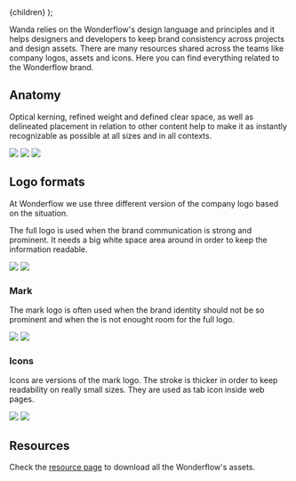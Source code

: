 
  <MdxLayout title="Brand" description="Wonderflow's digital identity">
    {children}
  </MdxLayout>
);

Wanda relies on the Wonderflow's design language and principles and it helps designers and developers to keep brand consistency across projects and design assets. There are many resources shared across the teams like company logos, assets and icons. Here you can find everything related to the Wonderflow brand.

## Anatomy

Optical kerning, refined weight and defined clear space, as well as delineated placement in relation to other content help to make it as instantly recognizable as possible at all sizes and in all contexts.

<ThemedImg src="/design/brand/logo-anatomy.svg" />

<Grid columnGap={24} rowGap={24} filling="fit">
  <Grid.Item>
    <img
      loading="lazy"
      decoding="async"
      src="https://wonderimages.gumlet.io/logos/wonderflow/light/mark.svg?format=webp&q=100&enlarge=true&bg=000000&tint=A7E2FF&mode=fill&w=300&h=300"
    />
    </Grid.Item>
    <Grid.Item>
    <img
      loading="lazy"
      decoding="async"
      src="https://wonderimages.gumlet.io/logos/wonderflow/light/mark.svg?format=webp&q=100&enlarge=true&bg=000000&tint=DBA0DD&mode=fill&w=300&h=300"
    />
    </Grid.Item>
    <Grid.Item>
    <img
      loading="lazy"
      decoding="async"
      src="https://wonderimages.gumlet.io/logos/wonderflow/light/mark.svg?format=webp&q=100&enlarge=true&bg=000000&tint=8FF0B7&mode=fill&w=300&h=300"
    />
    </Grid.Item>
</Grid>

## Logo formats

At Wonderflow we use three different version of the company logo based on the situation.

The full logo is used when the brand communication is strong and prominent. It needs a big white space area around in order to keep the information readable.

<Stack direction="row" columnGap={24}>
  <Zoomer>
    <img
      loading="lazy"
      decoding="async"
      src="https://wonderimages.gumlet.io/logos/wonderflow/light/full.svg?format=webp&q=100&enlarge=true&pad=300,700,300,700&bg=f2f2f2&w=300&dpr=3"
    />
  </Zoomer>
  <Zoomer>
    <img
      loading="lazy"
      decoding="async"
      src="https://wonderimages.gumlet.io/logos/wonderflow/dark/full.svg?format=webp&q=100&enlarge=true&pad=300,700,300,700&bg=1F2227&w=300&dpr=3"
    />
  </Zoomer>
</Stack>

### Mark

The mark logo is often used when the brand identity should not be so prominent and when the is not enought room for the full logo.

<Stack direction="row" columnGap={24}>
  <Zoomer>
    <img
      loading="lazy"
      decoding="async"
      src="https://wonderimages.gumlet.io/logos/wonderflow/light/mark.svg?format=webp&q=100&enlarge=true&pad=300,700,300,700&bg=f2f2f2&w=300&dpr=3"
    />
  </Zoomer>
  <Zoomer>
    <img
      loading="lazy"
      decoding="async"
      src="https://wonderimages.gumlet.io/logos/wonderflow/light/mark.svg?format=webp&q=100&enlarge=true&pad=300,700,300,700&bg=1F2227&w=300&dpr=3"
    />
  </Zoomer>
</Stack>

### Icons

Icons are versions of the mark logo. The stroke is thicker in order to keep readability on really small sizes. They are used as tab icon inside web pages.

<Stack direction="row" columnGap={24}>
  <Zoomer>
    <img
      loading="lazy"
      decoding="async"
      src="https://wonderimages.gumlet.io/logos/wonderflow/light/icon.svg?format=webp&q=100&mask=ellipse&bg=f2f2f2&w=300&dpr=3"
    />
  </Zoomer>
  <Zoomer>
    <img
      loading="lazy"
      decoding="async"
      src="https://wonderimages.gumlet.io/logos/wonderflow/light/icon.svg?format=webp&q=100&mask=ellipse&bg=1F2227&w=300&dpr=3"
    />
  </Zoomer>
</Stack>

## Resources

Check the [resource page](/resources) to download all the Wonderflow's assets.
